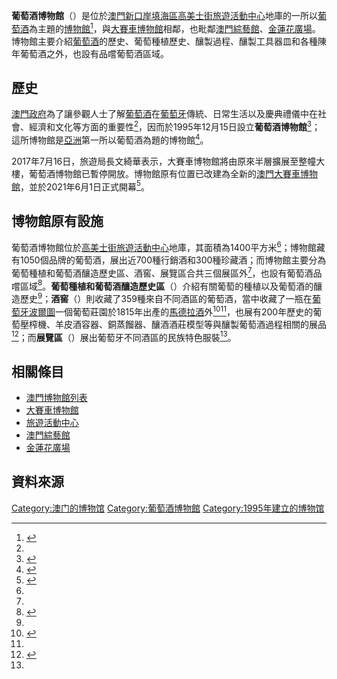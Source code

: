 {{Otheruses|青島葡萄酒博物館|subject=位於[[澳門|澳門]]的葡萄酒博物館|other=位於[[青島|青島]]的葡萄酒博物館}}
{{Infobox Museum
 |name          = 葡萄酒博物館<br>Museu do Vinho
 |image         = Macau Wine Museum 50815.jpg
 |imagesize     = 300
 |caption       = 葡萄酒博物館
 |area          = 1400平方米
 |map_type      = 澳門
 |map_caption   = 葡萄酒博物館位置圖
 |latitude      = 22.19489
 |longitude     = 113.55283
 |established   = 1995年12月15日
 |location      = {{MACAU}}[[新口岸填海區|新口岸填海區]][[高美士街|高美士街]][[旅遊活動中心|旅遊活動中心]]地庫
 |type          = [[葡萄酒|葡萄酒]]
 |website       = 
|關閉日期=2017年}}
'''葡萄酒博物館'''（{{lang-pt|'''Museu do Vinho'''}}）是位於[[澳門|澳門]][[新口岸填海區|新口岸填海區]][[高美士街|高美士街]][[旅遊活動中心|旅遊活動中心]]地庫的一所以[[葡萄酒|葡萄酒]]為主題的[[博物館|博物館]]<ref>{{cite news |language=zh| title=葡萄酒博物館 |publisher=天天日報 |date=1999-04-17 |page=D01 }}</ref>，與[[大賽車博物館|大賽車博物館]]相鄰，也毗鄰[[澳門綜藝館|澳門綜藝館]]、[[金蓮花廣場|金蓮花廣場]]。博物館主要介紹[[葡萄酒|葡萄酒]]的歷史、葡萄種植歷史、釀製過程、釀製工具器皿和各種陳年葡萄酒之外，也設有品嚐葡萄酒區域。

==歷史==
[[澳門政府|澳門政府]]為了讓參觀人士了解[[葡萄酒|葡萄酒]]在[[葡萄牙|葡萄牙]]傳統、日常生活以及慶典禮儀中在社會、經濟和文化等方面的重要性<ref name="MGTO" />，因而於1995年12月15日設立'''葡萄酒博物館'''<ref name="tvl">{{cite news |language=zh-hant |title=葡萄酒博物館 |publisher=澳門旅遊互動網） |accessdate=2012-04-19 |url=http://www.macautvl.com/sightseeing/09.html }}{{dead link|date=2018年4月 |bot=InternetArchiveBot |fix-attempted=yes }}</ref>；這所博物館是[[亞洲|亞洲]]第一所以葡萄酒為題的博物館<ref>{{cite news |language=zh| title=澳門葡萄酒嘉年華 |publisher=天天日報 |date=1998-12-27 |page=D01 }}</ref>。

2017年7月16日，旅遊局長文綺華表示，大賽車博物館將由原來半層擴展至整幢大樓，葡萄酒博物館已暫停開放。博物館原有位置已改建為全新的[[大賽車博物館|澳門大賽車博物館]]，並於2021年6月1日正式開幕<ref>{{Cite web|title=澳門大賽車博物館6月1日正式開幕|url=https://www.gov.mo/zh-hant/news/439867/|access-date=2021-07-22|work=澳門特別行政區政府入口網站|language=zh-hant}}</ref>。

== 博物館原有設施 ==
{{multiple image
|align=left |direction = vertical |header=葡萄酒博物館展區
|image1=Museu do Vinho 0561.JPG |width1=170 |caption1=葡萄種植和葡萄酒釀造歷史區介紹中國酒區的地圖
|image2=Museu do Vinho 0628.JPG |width2=170 |caption2=酒窖中一部分的葡萄酒
|image3=Museu do Vinho 0674.JPG |width3=170 |caption3=展覽區展出葡萄牙不同酒區的民族特色服裝
}}
葡萄酒博物館位於[[高美士街|高美士街]][[旅遊活動中心|旅遊活動中心]]地庫，其面積為1400平方米<ref name="tvl" />；博物館藏有1050個品牌的葡萄酒，展出近700種行銷酒和300種珍藏酒；而博物館主要分為葡萄種植和葡萄酒釀造歷史區、酒窖、展覽區合共三個展區外<ref name="MGTO" />，也設有葡萄酒品嚐區域<ref>{{cite news |language=zh-hant | title=遊澳門／葡萄酒博物館　品嚐葡萄牙佳釀 |author=張曉琦 |publisher=[[今日新聞網|今日新聞網]] |date=2001-07-08 |accessdate=2012-04-19 |url=http://www.nownews.com/2001/07/08/742-513692.htm }}</ref>。'''葡萄種植和葡萄酒釀造歷史區'''（{{lang|pt|'''Informação histórica'''}}）介紹有關葡萄的種植以及葡萄酒的釀造歷史<ref name="MGTO" />；'''酒窖'''（{{lang|pt|'''Adega'''}}）則收藏了359種來自不同酒區的葡萄酒，當中收藏了一瓶在[[葡萄牙|葡萄牙]][[波爾圖|波爾圖]]一個葡萄莊園於1815年出產的[[馬德拉酒|馬德拉酒]]外<ref name="MGTO">{{cite web |language=zh-hant |title=葡萄酒博物館 |publisher=[[澳門旅遊局|澳門旅遊局]] |date=2012-04-19 |url=http://www.macautourism.gov.mo/cn/discovering/sightseeing_detail.php?catid=37#17 |deadurl=yes |archiveurl=https://web.archive.org/web/20120129152913/http://www.macautourism.gov.mo/cn/discovering/sightseeing_detail.php?catid=37#17 |archivedate=2012-01-29 }}</ref><ref name="tvl" />，也展有200年歷史的葡萄壓榨機、羊皮酒容器、銅蒸餾器、釀酒酒莊模型等與釀製葡萄酒過程相關的展品<ref name="gcs">{{cite news |language=zh-hant | title=大賽車及葡萄酒博物館免費開放 |publisher=[[澳門新聞局|澳門新聞局]]（轉自[[澳門旅遊局|澳門旅遊局]]） |date=2009-08-25 |accessdate=2012-04-19 |url=http://www.gcs.gov.mo/showNews.php?PageLang=C&DataUcn=39319&Member=0 }}</ref>；而'''展覽區'''（{{lang|pt|'''Sala de Exposições'''}}）展出葡萄牙不同酒區的民族特色服裝<ref name="gcs" />。

==相關條目==
* [[澳門博物館列表|澳門博物館列表]]
* [[大賽車博物館|大賽車博物館]]
* [[澳門旅遊活動中心|旅遊活動中心]]
* [[澳門綜藝館|澳門綜藝館]]
* [[金蓮花廣場|金蓮花廣場]]

==資料來源==
{{commonscat|Museu do Vinho}}
<div class="references-small">
<references></references>
</div>

{{澳門博物館}}

[[Category:澳门的博物馆|Category:澳门的博物馆]]
[[Category:葡萄酒博物館|Category:葡萄酒博物館]]
[[Category:1995年建立的博物馆|Category:1995年建立的博物馆]]